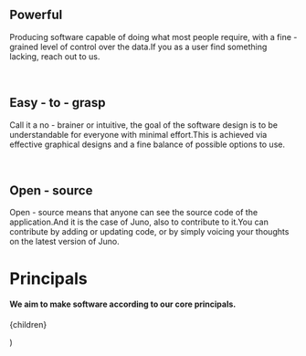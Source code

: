 
## Powerful

Producing software capable of doing what most people require, with a fine - grained level of control over the data.If you as a user find something lacking, reach out to us.

<br />

## Easy - to - grasp

Call it a no - brainer or intuitive, the goal of the software design is to be understandable for everyone with minimal effort.This is achieved via effective graphical designs and a fine balance of possible options to use.

<br />

## Open - source

Open - source means that anyone can see the source code of the application.And it is the case of Juno, also to contribute to it.You can contribute by adding or updating code, or by simply voicing your thoughts on the latest version of Juno.

  <Layout>
    <div className="w-full max-w-7xl mx-auto flex flex-col items-center">
            <h1>Principals</h1>
      <h4 className="text-gray-500">
        We aim to make software according to our core principals.
      </h4>
      <div className="max-w-prose my-10">
        {children}
        </div>
    </div>
  </Layout>

)
